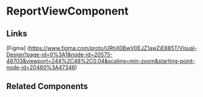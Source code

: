 <!-- report-view.stories.mdx -->


<Meta title="QTD Components/Report/ReportView/README" component={ReportViewComponent} />

# ReportViewComponent

<ArgsTable of={ReportViewComponent} />

## Links

[Figma] (https://www.figma.com/proto/URhX0BwV0EJZ1awZjE885T/Visual-Design?page-id=0%3A1&node-id=20575-48703&viewport=244%2C48%2C0.04&scaling=min-zoom&starting-point-node-id=20460%3A47346)
## Related Components
